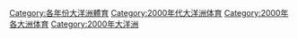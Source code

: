 [[Category:各年份大洋洲體育|Category:各年份大洋洲體育]]
[[Category:2000年代大洋洲体育|Category:2000年代大洋洲体育]]
[[Category:2000年各大洲体育|Category:2000年各大洲体育]]
[[Category:2000年大洋洲|Category:2000年大洋洲]]